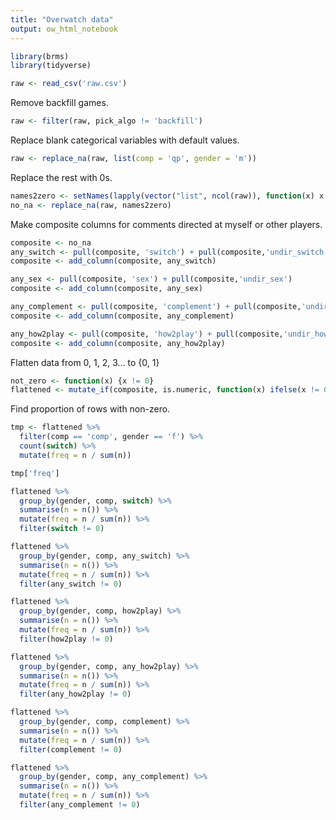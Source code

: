 ```yaml
---
title: "Overwatch data"
output: ow_html_notebook
---
```


```r
library(brms)
library(tidyverse)
```

```r
raw <- read_csv('raw.csv')
```

Remove backfill games.

```r
raw <- filter(raw, pick_algo != 'backfill')
```

Replace blank categorical variables with default values.

```r
raw <- replace_na(raw, list(comp = 'qp', gender = 'm'))
```

Replace the rest with 0s.

```r
names2zero <- setNames(lapply(vector("list", ncol(raw)), function(x) x <- 0), names(raw))
no_na <- replace_na(raw, names2zero)
```

Make composite columns for comments directed at myself or other players.

```r
composite <- no_na
any_switch <- pull(composite, 'switch') + pull(composite,'undir_switch')
composite <- add_column(composite, any_switch)

any_sex <- pull(composite, 'sex') + pull(composite,'undir_sex')
composite <- add_column(composite, any_sex)

any_complement <- pull(composite, 'complement') + pull(composite,'undir_complement')
composite <- add_column(composite, any_complement)

any_how2play <- pull(composite, 'how2play') + pull(composite,'undir_how2play')
composite <- add_column(composite, any_how2play)
```

Flatten data from 0, 1, 2, 3... to {0, 1}

```r
not_zero <- function(x) {x != 0}
flattened <- mutate_if(composite, is.numeric, function(x) ifelse(x != 0, 1, 0))
```

Find proportion of rows with non-zero.

```r
tmp <- flattened %>%
  filter(comp == 'comp', gender == 'f') %>%
  count(switch) %>%
  mutate(freq = n / sum(n))

tmp['freq']
```


```r
flattened %>%
  group_by(gender, comp, switch) %>%
  summarise(n = n()) %>%
  mutate(freq = n / sum(n)) %>%
  filter(switch != 0)
```

```r
flattened %>%
  group_by(gender, comp, any_switch) %>%
  summarise(n = n()) %>%
  mutate(freq = n / sum(n)) %>%
  filter(any_switch != 0)
```

```r
flattened %>%
  group_by(gender, comp, how2play) %>%
  summarise(n = n()) %>%
  mutate(freq = n / sum(n)) %>%
  filter(how2play != 0)
```
```r
flattened %>%
  group_by(gender, comp, any_how2play) %>%
  summarise(n = n()) %>%
  mutate(freq = n / sum(n)) %>%
  filter(any_how2play != 0)
```

```r
flattened %>%
  group_by(gender, comp, complement) %>%
  summarise(n = n()) %>%
  mutate(freq = n / sum(n)) %>%
  filter(complement != 0)
```

```r
flattened %>%
  group_by(gender, comp, any_complement) %>%
  summarise(n = n()) %>%
  mutate(freq = n / sum(n)) %>%
  filter(any_complement != 0)
```